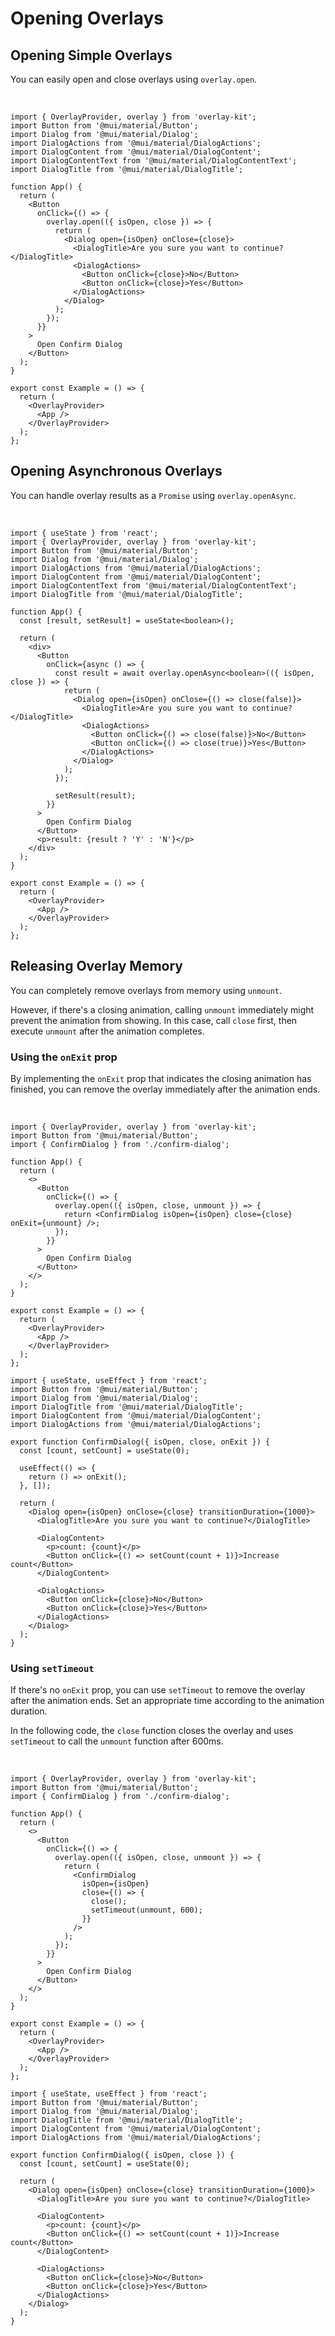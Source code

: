 
# Opening Overlays

## Opening Simple Overlays

You can easily open and close overlays using `overlay.open`.

<br />

<Sandpack>

```tsx Example.tsx active
import { OverlayProvider, overlay } from 'overlay-kit';
import Button from '@mui/material/Button';
import Dialog from '@mui/material/Dialog';
import DialogActions from '@mui/material/DialogActions';
import DialogContent from '@mui/material/DialogContent';
import DialogContentText from '@mui/material/DialogContentText';
import DialogTitle from '@mui/material/DialogTitle';

function App() {
  return (
    <Button
      onClick={() => {
        overlay.open(({ isOpen, close }) => {
          return (
            <Dialog open={isOpen} onClose={close}>
              <DialogTitle>Are you sure you want to continue?</DialogTitle>
              <DialogActions>
                <Button onClick={close}>No</Button>
                <Button onClick={close}>Yes</Button>
              </DialogActions>
            </Dialog>
          );
        });
      }}
    >
      Open Confirm Dialog
    </Button>
  );
}

export const Example = () => {
  return (
    <OverlayProvider>
      <App />
    </OverlayProvider>
  );
};
```

</Sandpack>

## Opening Asynchronous Overlays

You can handle overlay results as a `Promise` using `overlay.openAsync`.

<br />

<Sandpack>

```tsx Example.tsx active
import { useState } from 'react';
import { OverlayProvider, overlay } from 'overlay-kit';
import Button from '@mui/material/Button';
import Dialog from '@mui/material/Dialog';
import DialogActions from '@mui/material/DialogActions';
import DialogContent from '@mui/material/DialogContent';
import DialogContentText from '@mui/material/DialogContentText';
import DialogTitle from '@mui/material/DialogTitle';

function App() {
  const [result, setResult] = useState<boolean>();

  return (
    <div>
      <Button
        onClick={async () => {
          const result = await overlay.openAsync<boolean>(({ isOpen, close }) => {
            return (
              <Dialog open={isOpen} onClose={() => close(false)}>
                <DialogTitle>Are you sure you want to continue?</DialogTitle>
                <DialogActions>
                  <Button onClick={() => close(false)}>No</Button>
                  <Button onClick={() => close(true)}>Yes</Button>
                </DialogActions>
              </Dialog>
            );
          });

          setResult(result);
        }}
      >
        Open Confirm Dialog
      </Button>
      <p>result: {result ? 'Y' : 'N'}</p>
    </div>
  );
}

export const Example = () => {
  return (
    <OverlayProvider>
      <App />
    </OverlayProvider>
  );
};
```

</Sandpack>

## Releasing Overlay Memory

You can completely remove overlays from memory using `unmount`.

However, if there's a closing animation, calling `unmount` immediately might prevent the animation from showing.
In this case, call `close` first, then execute `unmount` after the animation completes.

### Using the `onExit` prop

By implementing the `onExit` prop that indicates the closing animation has finished, you can remove the overlay immediately after the animation ends.

<br />

<Sandpack>

```tsx Example.tsx active
import { OverlayProvider, overlay } from 'overlay-kit';
import Button from '@mui/material/Button';
import { ConfirmDialog } from './confirm-dialog';

function App() {
  return (
    <>
      <Button
        onClick={() => {
          overlay.open(({ isOpen, close, unmount }) => {
            return <ConfirmDialog isOpen={isOpen} close={close} onExit={unmount} />;
          });
        }}
      >
        Open Confirm Dialog
      </Button>
    </>
  );
}

export const Example = () => {
  return (
    <OverlayProvider>
      <App />
    </OverlayProvider>
  );
};
```

```tsx confirm-dialog.tsx
import { useState, useEffect } from 'react';
import Button from '@mui/material/Button';
import Dialog from '@mui/material/Dialog';
import DialogTitle from '@mui/material/DialogTitle';
import DialogContent from '@mui/material/DialogContent';
import DialogActions from '@mui/material/DialogActions';

export function ConfirmDialog({ isOpen, close, onExit }) {
  const [count, setCount] = useState(0);

  useEffect(() => {
    return () => onExit();
  }, []);

  return (
    <Dialog open={isOpen} onClose={close} transitionDuration={1000}>
      <DialogTitle>Are you sure you want to continue?</DialogTitle>

      <DialogContent>
        <p>count: {count}</p>
        <Button onClick={() => setCount(count + 1)}>Increase count</Button>
      </DialogContent>

      <DialogActions>
        <Button onClick={close}>No</Button>
        <Button onClick={close}>Yes</Button>
      </DialogActions>
    </Dialog>
  );
}
```

</Sandpack>

### Using `setTimeout`

If there's no `onExit` prop, you can use `setTimeout` to remove the overlay after the animation ends.
Set an appropriate time according to the animation duration.

In the following code, the `close` function closes the overlay and uses `setTimeout` to call the `unmount` function after 600ms.

<br />

<Sandpack>

```tsx Example.tsx active
import { OverlayProvider, overlay } from 'overlay-kit';
import Button from '@mui/material/Button';
import { ConfirmDialog } from './confirm-dialog';

function App() {
  return (
    <>
      <Button
        onClick={() => {
          overlay.open(({ isOpen, close, unmount }) => {
            return (
              <ConfirmDialog
                isOpen={isOpen}
                close={() => {
                  close();
                  setTimeout(unmount, 600);
                }}
              />
            );
          });
        }}
      >
        Open Confirm Dialog
      </Button>
    </>
  );
}

export const Example = () => {
  return (
    <OverlayProvider>
      <App />
    </OverlayProvider>
  );
};
```

```tsx confirm-dialog.tsx
import { useState, useEffect } from 'react';
import Button from '@mui/material/Button';
import Dialog from '@mui/material/Dialog';
import DialogTitle from '@mui/material/DialogTitle';
import DialogContent from '@mui/material/DialogContent';
import DialogActions from '@mui/material/DialogActions';

export function ConfirmDialog({ isOpen, close }) {
  const [count, setCount] = useState(0);

  return (
    <Dialog open={isOpen} onClose={close} transitionDuration={1000}>
      <DialogTitle>Are you sure you want to continue?</DialogTitle>

      <DialogContent>
        <p>count: {count}</p>
        <Button onClick={() => setCount(count + 1)}>Increase count</Button>
      </DialogContent>

      <DialogActions>
        <Button onClick={close}>No</Button>
        <Button onClick={close}>Yes</Button>
      </DialogActions>
    </Dialog>
  );
}
```

</Sandpack>
